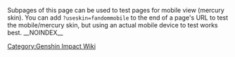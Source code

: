 {{Sandbox}}
Subpages of this page can be used to test pages for mobile view (mercury skin). You can add <code>?useskin=fandommobile</code> to the end of a page's URL to test the mobile/mercury skin, but using an actual mobile device to test works best.
{{Special:PrefixIndex/Sandbox/}}
[[Category:Genshin Impact Wiki]]
__NOINDEX__
